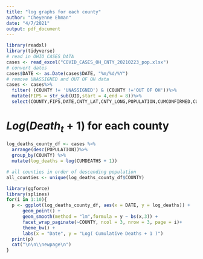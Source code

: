```yaml
---
title: "log graphs for each county"
author: "Cheyenne Ehman"
date: "4/7/2021"
output: pdf_document
---
```


```r
library(readxl)
library(tidyverse)
# read in OHIO_CASES_DATA
cases <- read_excel("COVID_CASES_OH_CNTY_20210223_pop.xlsx")
# convert dates
cases$DATE <- as.Date(cases$DATE, "%m/%d/%Y")
# remove UNASSIGNED and OUT OF OH data
cases <- cases%>%
  filter( (COUNTY != 'UNASSIGNED') & (COUNTY !='OUT OF OH'))%>%
  mutate(FIPS = str_sub(UID,start = 4,end = 8))%>%
  select(COUNTY,FIPS,DATE,CNTY_LAT,CNTY_LONG,POPULATION,CUMCONFIRMED,CUMDEATHS,NEWDEATHS,NEWCONFIRMED)

```

# $Log(Death_t + 1)$ for each county

```r
log_deaths_county_df <- cases %>%
  arrange(desc(POPULATION))%>%
  group_by(COUNTY) %>%
  mutate(log_deaths = log(CUMDEATHS + 1))

# all counties in order of descending population
all_counties <- unique(log_deaths_county_df$COUNTY) 
```


```r
library(ggforce)
library(splines)
for(i in 1:10){
  p <- ggplot(log_deaths_county_df, aes(x = DATE, y = log_deaths)) + 
      geom_point() + 
      geom_smooth(method = "lm",formula = y ~ bs(x,3)) + 
      facet_wrap_paginate(~COUNTY, ncol = 3, nrow = 3, page = i)+ 
      theme_bw() + 
      labs(x = "Date", y = "Log( Cumulative Deaths + 1 )")
  print(p)
  cat("\n\n\\newpage\n")
}
```

